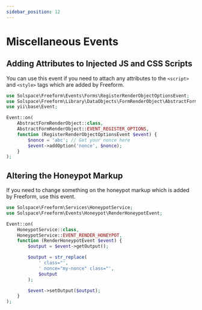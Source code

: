 ```yaml
---
sidebar_position: 12
---
```


# Miscellaneous Events

## Adding Attributes to Injected JS and CSS Scripts

You can use this event if you need to attach any attributes to the `<script>` and `<style>` tags which are added by Freeform.

```php
use Solspace\Freeform\Events\Forms\RegisterRenderObjectOptionsEvent;
use Solspace\Freeform\Library\DataObjects\FormRenderObject\AbstractFormRenderObject;
use yii\base\Event;

Event::on(
    AbstractFormRenderObject::class,
    AbstractFormRenderObject::EVENT_REGISTER_OPTIONS,
    function (RegisterRenderObjectOptionsEvent $event) {
        $nonce = 'abc'; // Get your nonce here
        $event->addOption('nonce', $nonce);
    }
);
```

## Altering the Honeypot Markup

If you need to change something on the honeypot markup which is added by Freeform, use this event.

```php
use Solspace\Freeform\Services\HoneypotService;
use Solspace\Freeform\Events\Honeypot\RenderHoneypotEvent;

Event::on(
    HoneypotService::class,
    HoneypotService::EVENT_RENDER_HONEYPOT,
    function (RenderHoneypotEvent $event) {
        $output = $event->getOutput();

        $output = str_replace(
            ' class="',
            ' nonce="my-nonce" class="',
            $output
        );

        $event->setOutput($output);
    }
);
```
